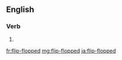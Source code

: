 ==English==

===Verb===
{{head|en|verb form}}

# {{en-past of|flip-flop}}

[[fr:flip-flopped]]
[[mg:flip-flopped]]
[[ja:flip-flopped]]